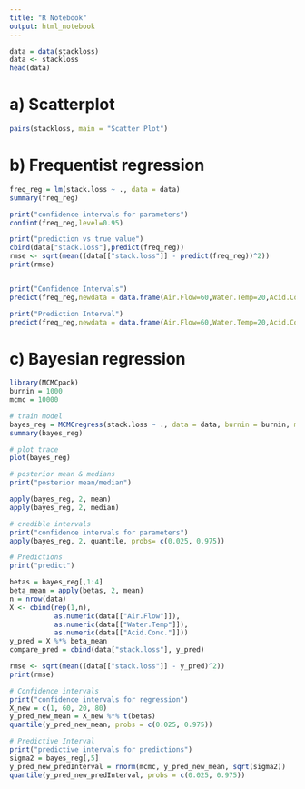 ```yaml
---
title: "R Notebook"
output: html_notebook
---
```


```r
data = data(stackloss)
data <- stackloss
head(data)
```
# a) Scatterplot
```r
pairs(stackloss, main = "Scatter Plot")

```

# b) Frequentist regression
```r
freq_reg = lm(stack.loss ~ ., data = data)
summary(freq_reg)

print("confidence intervals for parameters")
confint(freq_reg,level=0.95)

print("prediction vs true value")
cbind(data["stack.loss"],predict(freq_reg))
rmse <- sqrt(mean((data[["stack.loss"]] - predict(freq_reg))^2))
print(rmse)


print("Confidence Intervals")
predict(freq_reg,newdata = data.frame(Air.Flow=60,Water.Temp=20,Acid.Conc.=80),interval = "confidence",level = 0.95)

print("Prediction Interval")
predict(freq_reg,newdata = data.frame(Air.Flow=60,Water.Temp=20,Acid.Conc.=80),interval = "prediction",level = 0.95)


```

# c) Bayesian regression
```r
library(MCMCpack)
burnin = 1000
mcmc = 10000

# train model
bayes_reg = MCMCregress(stack.loss ~ ., data = data, burnin = burnin, mcmc = mcmc)
summary(bayes_reg)

# plot trace
plot(bayes_reg)

# posterior mean & medians
print("posterior mean/median")

apply(bayes_reg, 2, mean)
apply(bayes_reg, 2, median)

# credible intervals
print("confidence intervals for parameters")
apply(bayes_reg, 2, quantile, probs= c(0.025, 0.975))

# Predictions 
print("predict")

betas = bayes_reg[,1:4]
beta_mean = apply(betas, 2, mean)
n = nrow(data)
X <- cbind(rep(1,n),
           as.numeric(data[["Air.Flow"]]), 
           as.numeric(data[["Water.Temp"]]), 
           as.numeric(data[["Acid.Conc."]]))
y_pred = X %*% beta_mean
compare_pred = cbind(data["stack.loss"], y_pred)

rmse <- sqrt(mean((data[["stack.loss"]] - y_pred)^2))
print(rmse)

# Confidence intervals
print("confidence intervals for regression")
X_new = c(1, 60, 20, 80)
y_pred_new_mean = X_new %*% t(betas)
quantile(y_pred_new_mean, probs = c(0.025, 0.975))

# Predictive Interval
print("predictive intervals for predictions")
sigma2 = bayes_reg[,5]
y_pred_new_predInterval = rnorm(mcmc, y_pred_new_mean, sqrt(sigma2))
quantile(y_pred_new_predInterval, probs = c(0.025, 0.975))

```

